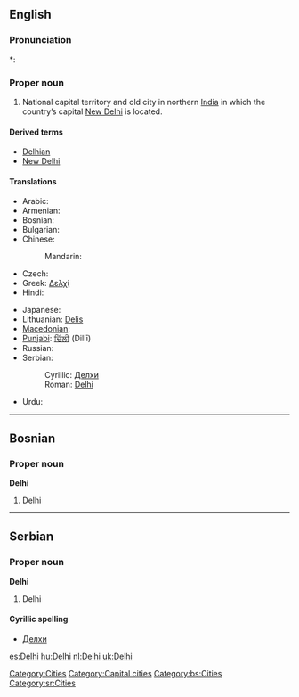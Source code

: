 ==English==
{{wikipedia}}

===Pronunciation===
*: {{rhymes|ɛli}}

===Proper noun===
{{en-proper noun}}

# National capital territory and old city in northern [[India]] in which the country’s capital [[New Delhi]] is located.

====Derived terms====
*[[Delhian]]
*[[New Delhi]]

====Translations====
{{trans-top|National capital territory and old city in northern India}}
* Arabic: {{t|ar|دلهي|f|tr=dilhii|sc=Arab}}
* Armenian: {{t-|hy|Դելի|tr=Deli|xs=Armenian}}
* Bosnian: {{t-|bs|Delhi|m}}
* Bulgarian: {{t-|bg|Делхи|tr=Délχi}}
* Chinese:
*: Mandarin: {{t|zh|德里|tr=Délǐ|sc=Hani}}
* Czech: {{t-|cs|Dillí|n}}
* Greek: [[Δελχί]]
* Hindi: {{t|hi|दिल्ली|m|tr=Dillī|sc=Deva}}
{{trans-mid}}
* Japanese: {{t|ja|デリー|tr=Derī|sc=Jpan}}
* Lithuanian: [[Delis]] {{m}}
* [[Macedonian]]: {{t-|mk|Делхи|n|tr=Délhi|xs=Macedonian}}
* [[Punjabi]]: [[ਦਿੱਲੀ]] (Dillī)
* Russian: {{t|ru|Дели|m|tr=Déli|sc=Cyrl}} {{indeclinable}}
* Serbian:
*: Cyrillic: [[Делхи#Serbian|Делхи]] {{m}}
*: Roman: [[Delhi#Serbian|Delhi]] {{m}}
* Urdu: {{t|ur|دلّی|m|tr=Dillī|sc=ur-Arab}}
{{trans-bottom}}

[[Category:Cities]]
[[Category:Capital cities]]

----

==Bosnian==

===Proper noun===
'''Delhi''' {{m}}

# Delhi

[[Category:bs:Cities]]

----

==Serbian==

===Proper noun===
'''Delhi''' {{m}}

# Delhi

====Cyrillic spelling====
* [[Делхи#Serbian|Делхи]]

[[Category:sr:Cities]]

[[es:Delhi]]
[[hu:Delhi]]
[[nl:Delhi]]
[[uk:Delhi]]